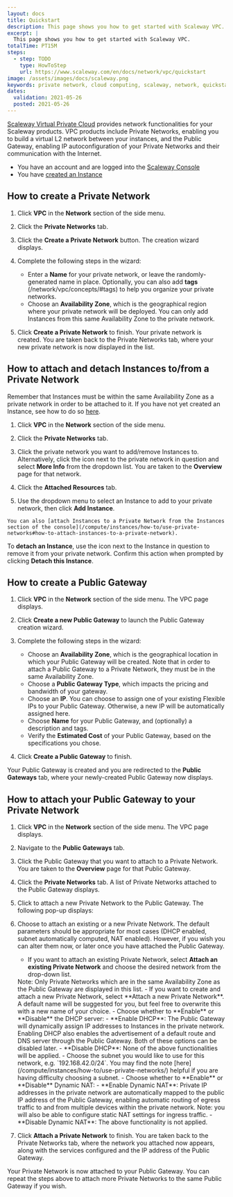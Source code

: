 ```yaml
---
layout: docs
title: Quickstart
description: This page shows you how to get started with Scaleway VPC.
excerpt: |
  This page shows you how to get started with Scaleway VPC.
totalTime: PT15M
steps:
  - step: TODO
    type: HowToStep
    url: https://www.scaleway.com/en/docs/network/vpc/quickstart
image: /assets/images/docs/scaleway.png
keywords: private network, cloud computing, scaleway, network, quickstart, public gateway
dates:
  validation: 2021-05-26
  posted: 2021-05-26
---
```


[Scaleway Virtual Private Cloud](https://console.scaleway.com/vpc/private-networks) provides network functionalities for your Scaleway products. VPC products include Private Networks, enabling you to build a virtual L2 network between your instances, and the Public Gateway, enabling IP autoconfiguration of your Private Networks and their communication with the Internet.

<Message type="requirement">

  - You have an account and are logged into the [Scaleway Console](https://console.scaleway.com)
  - You have [created an Instance](/compute/instances/how-to/create-an-instance)

</Message>

## How to create a Private Network

1. Click **VPC** in the **Network** section of the side menu.

2. Click the **Private Networks** tab.

3. Click the **Create a Private Network** button. The creation wizard displays.

4. Complete the following steps in the wizard: 

    - Enter a **Name** for your private network, or leave the randomly-generated name in place. Optionally, you can also add **tags** (/network/vpc/concepts/#tags) to help you organize your private networks. 
    - Choose an **Availability Zone**, which is the geographical region where your private network will be deployed. You can only add Instances from this  same Availability Zone to the private network. 

5. Click **Create a Private Network** to finish. Your private network is created. You are taken back to the Private Networks tab, where your new private network is now displayed in the list.

## How to attach and detach Instances to/from a Private Network

Remember that Instances must be within the same Availability Zone as a private network in order to be attached to it. If you have not yet created an Instance, see how to do so [here](/compute/instances/how-to/create-an-instance/).

1. Click **VPC** in the **Network** section of the side menu.

2. Click the **Private Networks** tab.

3. Click the private network you want to add/remove Instances to. Alternatively, click the <Icon name="more" /> icon next to the private network in question and select **More Info** from the dropdown list. You are taken to the **Overview** page for that network.

4. Click the **Attached Resources** tab.

5. Use the dropdown menu to select an Instance to add to your private network, then click **Add Instance**.

  <Message type="tip">

    You can also [attach Instances to a Private Network from the Instances section of the console](/compute/instances/how-to/use-private-networks#how-to-attach-instances-to-a-private-network).

  </Message>

To **detach an Instance**, use the <Icon name="unlink" /> icon next to the Instance in question to remove it from your private network. Confirm this action when prompted by clicking **Detach this Instance**.


## How to create a Public Gateway

1. Click **VPC** in the **Network** section of the side menu. The VPC page displays.

2. Click **Create a new Public Gateway** to launch the Public Gateway creation wizard.

3. Complete the following steps in the wizard: 

    - Choose an **Availability Zone**, which is the geographical location in which your Public Gateway will be created. Note that in order to attach a Public Gateway to a Private Network, they must be in the same Availability Zone.
    - Choose a **Public Gateway Type**, which impacts the pricing and bandwidth of your gateway.
    - Choose an **IP**. You can choose to assign one of your existing Flexible IPs to your Public Gateway. Otherwise, a new IP will be automatically assigned here. 
    - Choose **Name** for your Public Gateway, and (optionally) a description and tags.
    - Verify the **Estimated Cost** of your Public Gateway, based on the specifications you chose.

4. Click **Create a Public Gateway** to finish. 

Your Public Gateway is created and you are redirected to the **Public Gateways** tab, where your newly-created Public Gateway now displays.

## How to attach your Public Gateway to your Private Network

1. Click **VPC** in the **Network** section of the side menu. The VPC page displays.

2. Navigate to the **Public Gateways** tab.
   
3. Click the Public Gateway that you want to attach to a Private Network. You are taken to the **Overview** page for that Public Gateway. 

4. Click the **Private Networks** tab. A list of Private Networks attached to the Public Gateway displays.

5. Click <Icon name="plus" /> to attach a new Private Network to the Public Gateway. The following pop-up displays:

  <Lightbox src="scaleway-vpc-gw-attach-pn.png" alt="" />

6. Choose to attach an existing or a new Private Network. The default parameters should be appropriate for most cases (DHCP enabled, subnet automatically computed, NAT enabled). However, if you wish you can alter them now, or later once you have attached the Public Gateway.

    - If you want to attach an existing Private Network, select **Attach an existing Private Network** and choose the desired network from the drop-down list.
    <Message type="note">
        Note: Only Private Networks which are in the same Availability Zone as the Public Gateway are displayed in this list.
    </Message>
    - If you want to create and attach a new Private Network, select **Attach a new Private Network**. A default name will be suggested for you, but feel free to overwrite this with a new name of your choice.
    - Choose whether to **Enable** or **Disable** the DHCP server:
        - **Enable DHCP**: The Public Gateway will dynamically assign IP addresses to Instances in the private network. Enabling DHCP also enables the advertisement of a default route and DNS server through the Public Gateway. Both of these options can be disabled later.
        - **Disable DHCP**: None of the above functionalities will be applied.
    - Choose the subnet you would like to use for this network, e.g. `192.168.42.0/24`. You may find the note [here](/compute/instances/how-to/use-private-networks/) helpful if you are having difficulty choosing a subnet.
    - Choose whether to **Enable** or **Disable** Dynamic NAT:
        - **Enable Dynamic NAT**: Private IP addresses in the private network are automatically mapped to the public IP address of the Public Gateway, enabling automatic routing of egress traffic to and from multiple devices within the private network. Note: you will also be able to configure static NAT settings for ingress traffic.
        - **Disable Dynamic NAT**: The above functionality is not applied.

7. Click **Attach a Private Network** to finish. You are taken back to the Private Networks tab, where the network you attached now appears, along with the services configured and the IP address of the Public Gateway.

Your Private Network is now attached to your Public Gateway. You can repeat the steps above to attach more Private Networks to the same Public Gateway if you wish.

